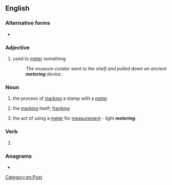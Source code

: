 ==English==

===Alternative forms===
* {{l|en|metering}}

===Adjective===
{{en-adj|-}}

# used to [[meter]] something
#: ''The museum curator went to the shelf and pulled down an ancient '''metering''' device.''

===Noun===
{{en-noun}}
# {{lb|en|chiefly|US}} the process of [[mark]]ing a stamp with a [[meter]]
# {{lb|en|chiefly|US}} the [[mark]]ing itself; [[franking]]
# the act of using a [[meter]] for [[measurement]] - ''light '''metering'''''.

===Verb===
{{head|en|verb form}}

# {{present participle of|en|meter|nocat=1}}

===Anagrams===
* {{anagrams|en|a=eegimnrt|regiment}}

[[Category:en:Post]]